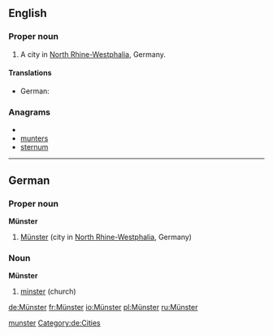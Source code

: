 ==English==

===Proper noun===
{{en-proper noun}}

# A city in [[North Rhine-Westphalia]], Germany.

====Translations====
* German: {{t+|de|Münster}}

===Anagrams===
* {{alphagram|emnrstu}}
* [[munters#English|munters]]
* [[sternum#English|sternum]]

[[Category:English terms spelled with Ü|munster]]

----

==German==
{{wikipedia}}
{{wikipedia|lang=de}}
{{wikipedia|lang=de|Münster (Kirche)}}
{{wikipedia|lang=de|Münster (Westfalen)}}

===Proper noun===
'''Münster'''

# [[Münster#English|Münster]] (city in [[North Rhine-Westphalia]], Germany)

===Noun===
'''Münster'''

# [[minster]] (church)

[[Category:de:Cities]]

[[de:Münster]]
[[fr:Münster]]
[[io:Münster]]
[[pl:Münster]]
[[ru:Münster]]